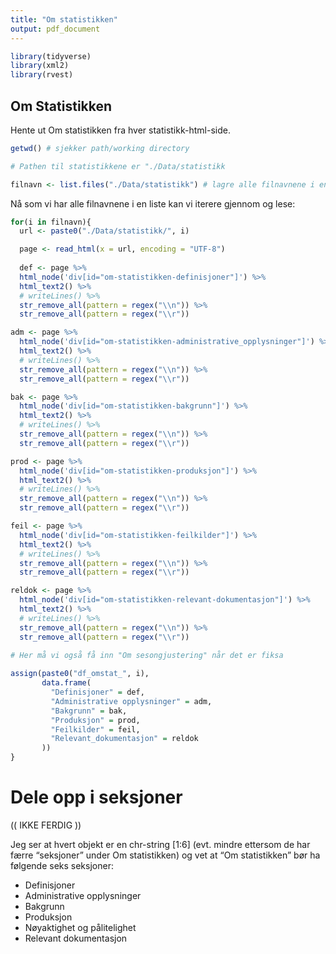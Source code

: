 ```yaml
---
title: "Om statistikken"
output: pdf_document
---
```


```r
library(tidyverse)
library(xml2)
library(rvest)
```

## Om Statistikken

Hente ut Om statistikken fra hver statistikk-html-side.

```r
getwd() # sjekker path/working directory

# Pathen til statistikkene er "./Data/statistikk

filnavn <- list.files("./Data/statistikk") # lagre alle filnavnene i en str-liste

```

Nå som vi har alle filnavnene i en liste kan vi iterere gjennom og lese:

```r
for(i in filnavn){
  url <- paste0("./Data/statistikk/", i)

  page <- read_html(x = url, encoding = "UTF-8")
  
  def <- page %>%
  html_node('div[id="om-statistikken-definisjoner"]') %>%
  html_text2() %>% 
  # writeLines() %>%
  str_remove_all(pattern = regex("\\n")) %>% 
  str_remove_all(pattern = regex("\\r"))

adm <- page %>%
  html_node('div[id="om-statistikken-administrative_opplysninger"]') %>% #MERK! i motsetning til andre steder så skrives undertittelen "administrative opplysninger" med understrek i syntax, IKKE bindestrek! får feilmld om man bruker bindestrek her
  html_text2() %>% 
  # writeLines() %>%
  str_remove_all(pattern = regex("\\n")) %>% 
  str_remove_all(pattern = regex("\\r"))

bak <- page %>%
  html_node('div[id="om-statistikken-bakgrunn"]') %>%
  html_text2() %>% 
  # writeLines() %>%
  str_remove_all(pattern = regex("\\n")) %>% 
  str_remove_all(pattern = regex("\\r"))

prod <- page %>%
  html_node('div[id="om-statistikken-produksjon"]') %>%
  html_text2() %>% 
  # writeLines() %>%
  str_remove_all(pattern = regex("\\n")) %>% 
  str_remove_all(pattern = regex("\\r"))

feil <- page %>%
  html_node('div[id="om-statistikken-feilkilder"]') %>%
  html_text2() %>% 
  # writeLines() %>%
  str_remove_all(pattern = regex("\\n")) %>% 
  str_remove_all(pattern = regex("\\r"))

reldok <- page %>%
  html_node('div[id="om-statistikken-relevant-dokumentasjon"]') %>%
  html_text2() %>% 
  # writeLines() %>%
  str_remove_all(pattern = regex("\\n")) %>% 
  str_remove_all(pattern = regex("\\r"))

# Her må vi også få inn "Om sesongjustering" når det er fiksa
  
assign(paste0("df_omstat_", i), 
       data.frame(
         "Definisjoner" = def,
         "Administrative opplysninger" = adm,
         "Bakgrunn" = bak,
         "Produksjon" = prod,
         "Feilkilder" = feil,
         "Relevant_dokumentasjon" = reldok
       ))
}

```

# Dele opp i seksjoner

(( IKKE FERDIG ))

Jeg ser at hvert objekt er  en chr-string [1:6] (evt. mindre ettersom de har færre "seksjoner" under Om statistikken) og vet at "Om statistikken" bør ha følgende seks seksjoner:

- Definisjoner
- Administrative opplysninger
- Bakgrunn
- Produksjon
- Nøyaktighet og pålitelighet
- Relevant dokumentasjon
